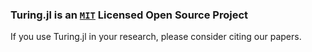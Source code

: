 ```{=html}
<div class="citation-container">
  <h3 id="cite" class="pb-1 text-center">Turing.jl is an <a href="https://github.com/TuringLang/Turing.jl/blob/main/LICENCE" class="turing-license-link"><code>MIT</code></a> Licensed Open Source Project</h3>
  <p class="text-center">If you use Turing.jl in your research, please consider citing our papers.</p>
 
  <ul id="citation-list" class="citation-list"> 
    <!-- Citations will be dynamically injected here -->
  </ul>
</div>

<script>
// DATA: Add new BibTeX entries here
const bibtexData = [
`@article{Fjelde2025Turing,
  author    = {Fjelde, Tor Erlend and Xu, Kai and Widmann, David and Tarek, Mohamed and Pfiffer, Cameron and Trapp, Martin and Axen, Seth D. and Sun, Xianda and Hauru, Markus and Yong, Penelope and Tebbutt, Will and Ghahramani, Zoubin and Ge, Hong},
  title     = {Turing.jl: a general-purpose probabilistic programming language},
  journal   = {ACM Transactions on Probabilistic Machine Learning},
  year      = {2025},
  publisher = {Association for Computing Machinery},
  doi       = {10.1145/3711897},
  note      = {Just Accepted},
  url       = {https://doi.org/10.1145/3711897}
}`,
`@inproceedings{Ge2018Turing,
  author    = {Ge, Hong and Xu, Kai and Ghahramani, Zoubin},
  title     = {Turing: a language for flexible probabilistic inference},
  booktitle = {Proceedings of the 21st International Conference on Artificial Intelligence and Statistics (AISTATS)},
  series    = {Proceedings of Machine Learning Research},
  volume    = {84},
  pages     = {1682--1690},
  year      = {2018},
  publisher = {PMLR},
  url       = {http://proceedings.mlr.press/v84/ge18b.html}
}`
];

/**
 * A BibTeX parser.
 * Extracts key-value pairs from a BibTeX string.
 * @param {string} bibtex - The raw BibTeX string.
 * @returns {object} - An object with parsed data.
 */
function parseBibtex(bibtex) {
    const data = { raw: bibtex };
    const regex = /(\w+)\s*=\s*[\{"']([^"'}]+)[\}"']/g;
    let match;
    while ((match = regex.exec(bibtex)) !== null) {
        data[match[1].toLowerCase()] = match[2];
    }
    return data;
}

/**
 * Creates an HTML string for a single citation entry.
 * @param {object} bibData - The parsed BibTeX data.
 * @returns {string} - The HTML string for the list item.
 */
function generateCitationHTML(bibData) {
    const { author, title, journal, booktitle, year, note, url, doi, raw } = bibData;

    let publicationInfo = '';
    if (journal) {
        publicationInfo += `<em>${journal}</em>.`;
    } else if (booktitle) {
        publicationInfo += `In <em>${booktitle}</em>.`;
    }
    if (note) {
        publicationInfo += ` ${note}.`;
    }
    
    const viewUrl = url || (doi ? `https://doi.org/${doi}` : '#');
    
    // The author string is now used directly from the bibtex data without formatting.
    const authorsFormatted = author || 'N/A';

    return `
    <li class="citation-entry box">
      <div class="citation-content">
        <p class="citation-text">
          ${authorsFormatted} (${year}). <span class="citation-title">${title}.</span> ${publicationInfo}
        </p>
      </div>
      <div class="citation-actions">
        <a href="${viewUrl}" target="_blank" rel="noopener noreferrer" class="citation-icon-btn" aria-label="View Paper: ${title}">
            <svg xmlns="http://www.w3.org/2000/svg" width="16" height="16" fill="currentColor" viewBox="0 0 16 16"><path fill-rule="evenodd" d="M8.636 3.5a.5.5 0 0 0-.5-.5H1.5A1.5 1.5 0 0 0 0 4.5v10A1.5 1.5 0 0 0 1.5 16h10a1.5 1.5 0 0 0 1.5-1.5V7.864a.5.5 0 0 0-1 0V14.5a.5.5 0 0 1-.5.5h-10a.5.5 0 0 1-.5-.5v-10a.5.5 0 0 1 .5-.5h6.636a.5.5 0 0 0 .5-.5z"/><path fill-rule="evenodd" d="M16 .5a.5.5 0 0 0-.5-.5h-5a.5.5 0 0 0 0 1h3.793L6.146 9.146a.5.5 0 1 0 .708.708L15 1.707V5.5a.5.5 0 0 0 1 0v-5z"/></svg>
        </a>
        <button class="citation-icon-btn copy-bibtex-btn" aria-label="Copy BibTeX for ${title}">
            <svg xmlns="http://www.w3.org/2000/svg" width="16" height="16" fill="currentColor" viewBox="0 0 16 16"><path d="M4 1.5H3a2 2 0 0 0-2 2V14a2 2 0 0 0 2 2h10a2 2 0 0 0 2-2V3.5a2 2 0 0 0-2-2h-1v1h1a1 1 0 0 1 1 1V14a1 1 0 0 1-1 1H3a1 1 0 0 1-1-1V3.5a1 1 0 0 1 1-1h1v-1z"/><path d="M9.5 1a.5.5 0 0 1 .5.5v1a.5.5 0 0 1-.5.5h-3a.5.5 0 0 1-.5-.5v-1a.5.5 0 0 1 .5-.5h3zm-3-1A1.5 1.5 0 0 0 5 1.5v1A1.5 1.5 0 0 0 6.5 4h3A1.5 1.5 0 0 0 11 2.5v-1A1.5 1.5 0 0 0 9.5 0h-3z"/></svg>
        </button>
      </div>
      <pre class="citation-bibtex-data" style="display:none;">${raw}</pre>
    </li>
    `;
}

function copyBibtex(buttonElement) {
  const citationEntry = buttonElement.closest('.citation-entry');
  if (!citationEntry) return;

  const bibtexPreElement = citationEntry.querySelector('.citation-bibtex-data');
  if (!bibtexPreElement) return;
  
  const bibtexText = bibtexPreElement.textContent.trim();

  if (navigator.clipboard && window.isSecureContext) {
    navigator.clipboard.writeText(bibtexText)
      .then(() => showSuccess(buttonElement))
      .catch(err => {
        console.error('Async copy failed, falling back:', err);
        fallbackCopy(bibtexText, buttonElement);
      });
  } else {
    fallbackCopy(bibtexText, buttonElement);
  }
}

function fallbackCopy(text, buttonElement) {
  const textArea = document.createElement('textarea');
  textArea.value = text;
  textArea.style.position = 'fixed';
  textArea.style.top = '-9999px';
  textArea.style.left = '-9999px';
  document.body.appendChild(textArea);
  textArea.focus();
  textArea.select();
  try {
    const successful = document.execCommand('copy');
    if (successful) {
      showSuccess(buttonElement);
    } else {
      showError(buttonElement);
    }
  } catch (err) {
    console.error('Fallback copy failed:', err);
    showError(buttonElement);
  }
  document.body.removeChild(textArea);
}

function showSuccess(buttonElement) {
    const originalIcon = buttonElement.innerHTML;
    buttonElement.innerHTML = '✓';
    buttonElement.classList.add('citation-copied');
    buttonElement.disabled = true;

    setTimeout(() => {
        buttonElement.innerHTML = originalIcon;
        buttonElement.classList.remove('citation-copied');
        buttonElement.disabled = false;
    }, 2000);
}

function showError(buttonElement) {
    const originalIcon = buttonElement.innerHTML;
    buttonElement.innerHTML = 'X';
    buttonElement.disabled = true;
    setTimeout(() => {
        buttonElement.innerHTML = originalIcon;
        buttonElement.disabled = false;
    }, 2000);
}

document.addEventListener('DOMContentLoaded', () => {
    const container = document.getElementById('citation-list');
    if (!container) return;

    // Generate and inject HTML
    const allCitationsHTML = bibtexData.map(bib => generateCitationHTML(parseBibtex(bib))).join('');
    container.innerHTML = allCitationsHTML;
    
    container.addEventListener('click', function(event) {
        const button = event.target.closest('.copy-bibtex-btn');
        if (button) {
            copyBibtex(button);
        }
    });
});
</script>
```